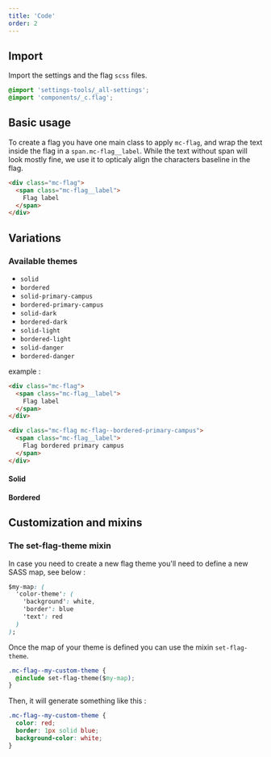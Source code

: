 ```yaml
---
title: 'Code'
order: 2
---
```


## Import

Import the settings and the flag `scss` files.

```css
@import 'settings-tools/_all-settings';
@import 'components/_c.flag';
```

## Basic usage

To create a flag you have one main class to apply `mc-flag`, and wrap the text inside the flag in a `span.mc-flag__label`. While the text without span will look mostly fine, we use it to opticaly align the characters baseline in the flag.

```html
<div class="mc-flag">
  <span class="mc-flag__label">
    Flag label
  </span>
</div>
```

<Preview path="flag-default" />

## Variations

### Available themes

- `solid`
- `bordered`
- `solid-primary-campus`
- `bordered-primary-campus`
- `solid-dark`
- `bordered-dark`
- `solid-light`
- `bordered-light`
- `solid-danger`
- `bordered-danger`

example :

```html
<div class="mc-flag">
  <span class="mc-flag__label">
    Flag label
  </span>
</div>

<div class="mc-flag mc-flag--bordered-primary-campus">
  <span class="mc-flag__label">
    Flag bordered primary campus
  </span>
</div>
```

#### Solid

<Preview path="flag-solid" />

#### Bordered

<Preview path="flag-bordered" />

## Customization and mixins

### The set-flag-theme mixin

In case you need to create a new flag theme you'll need to define a new SASS map, see below :

```css
$my-map: (
  'color-theme': (
    'background': white,
    'border': blue
    'text': red
  )
);
```

Once the map of your theme is defined you can use the mixin `set-flag-theme`.

```css
.mc-flag--my-custom-theme {
  @include set-flag-theme($my-map);
}
```

Then, it will generate something like this :

```css
.mc-flag--my-custom-theme {
  color: red;
  border: 1px solid blue;
  background-color: white;
}
```